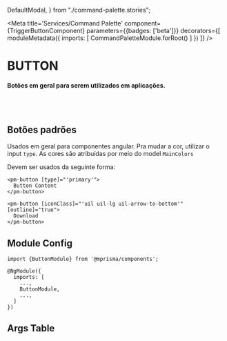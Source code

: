   DefaultModal,
} from "./command-palette.stories";

<Meta
  title='Services/Command Palette'
  component={TriggerButtonComponent}
  parameters={{badges: ['beta']}}
  decorators={[
    moduleMetadata({
      imports: [
        CommandPaletteModule.forRoot()
      ]
    })
  ]}
/>

# BUTTON

#### Botões em geral para serem utilizados em aplicações.

<br/>
<br/>

## Botões padrões

Usados em geral para componentes angular. Pra mudar a cor, utilizar o input `type`.
As cores são atribuídas por meio do model `MainColors`

Devem ser usados da seguinte forma:

```
<pm-button [type]="'primary'">
  Button Content
</pm-button>
```

<Canvas>
  <Story name='Default' story={DefaultModal}/>
</Canvas>

```
<pm-button [iconClass]="'uil uil-lg uil-arrow-to-bottom'" [outline]="true">
  Download
</pm-button>
```

## Module Config

```
import {ButtonModule} from '@mprisma/components';

@NgModule({
  imports: [
    ...,
    ButtonModule,
    ...,
  ]
})
```

## Args Table

<ArgsTable story='Default'/>
